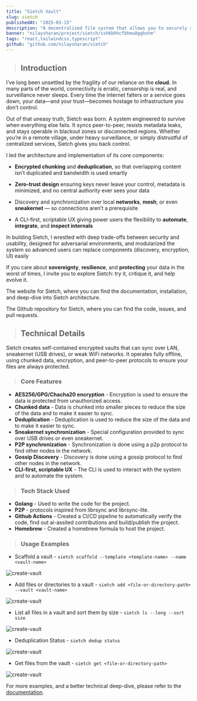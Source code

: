 ```yaml
---
title: "Sietch Vault"
slug: sietch
publishedAt: "2025-03-15"
description: "A decentralized file system that allows you to securely sync encrypted data across machines in low or no-internet condition."
banner: "nilaysharan/project/sietch/ssh6bhhcfbhmu8gqhotm"
tags: "react,tailwindcss,typescript"
github: "github.com/nilaysharan/sietch"
---
```


> ## Introduction

I’ve long been unsettled by the fragility of our reliance on the **cloud.**
In many parts of the world, connectivity is erratic, censorship is real, and surveillance never sleeps.
Every time the internet falters or a service goes down, your data—and your trust—becomes hostage to infrastructure you don’t control.

Out of that uneasy truth, Sietch was born. A system engineered to survive when everything else fails. 
It syncs peer-to-peer, resists metadata leaks, and stays operable in blackout zones or disconnected regions. 
Whether you’re in a remote village, under heavy surveillance, or simply distrustful of centralized services, Sietch gives you back control.

I led the architecture and implementation of its core components:

- **Encrypted chunking** and **deduplication**, so that overlapping content isn’t duplicated and bandwidth is used smartly

- **Zero-trust design** ensuring keys never leave your control, metadata is minimized, and no central authority ever sees your data

- Discovery and synchronization over local **networks**, **mesh**, or even **sneakernet** — so connections aren’t a prerequisite

- A CLI-first, scriptable UX giving power users the flexibility to **automate**, **integrate**, and **inspect internals**

In building Sietch, I wrestled with deep trade-offs between security and usability, designed for adversarial environments, 
and modularized the system so advanced users can replace components (discovery, encryption, UI) easily

If you care about **sovereignty**, **resilience**, and **protecting** your data in the worst of times, I invite you to explore Sietch: try it, critique it, and help evolve it.


The website for Sietch, where you can find the documentation, installation, and deep-dive into Sietch architecture.
<WebsiteCard url='https://sietch.nilaysharan.com' title='Visit Sietch Website' description='Docs, installation, and deep-dive into Sietch architecture.' />

The Github repository for Sietch, where you can find the code, issues, and pull requests.
<GithubCard repo='substantialcattle5/sietch' />


> ## Technical Details

Sietch creates self-contained encrypted vaults that can sync over LAN, sneakernet (USB drives), or weak WiFi networks. 
It operates fully offline, using chunked data, encryption, and peer-to-peer protocols to ensure your files 
are always protected.

> ### Core Features 

- **AES256/GPG/Chacha20 encryption** - Encryption is used to ensure the data is protected from unauthorized access.
- **Chunked data** - Data is chunked into smaller pieces to reduce the size of the data and to make it easier to sync.
- **Deduplication** - Deduplication is used to reduce the size of the data and to make it easier to sync.
- **Sneakernet synchronization** - Special configuration provided to sync over USB drives or even sneakernet.
- **P2P synchronization** - Synchronization is done using a p2p protocol to find other nodes in the network.
- **Gossip Discovery** - Discovery is done using a gossip protocol to find other nodes in the network.
- **CLI-first, scriptable UX** - The CLI is used to interact with the system and to automate the system.

>### Tech Stack Used

- **Golang** - Used to write the code for the project.
- **P2P** - protocols inspired from librsync and librsync-lite.
- **Github Actions** - Created a CI/CD pipeline to automatically verify the code, find out ai-assited contributions and build/publish the project.
- **Homebrew** - Created a homebrew formula to host the project.


>### Usage Examples 

- Scaffold a vault - `sietch scaffold --template <template-name> --name <vault-name>`
<Image src='/images/sietch_integration.png' alt='create-vault' width={1000} height={1000} />

- Add files or directories to a vault - `sietch add <file-or-directory-path> --vault <vault-name>`
<Image src='/images/sietch_add.png' alt='create-vault' width={1000} height={1000} />

- List all files in a vault and sort them by size - `sietch ls --long --sort size`
<Image src='/images/sietch_ls.png' alt='create-vault' width={1000} height={1000} />

- Deduplication Status - `sietch dedup status`
<Image src='/images/sietch_dedup.png' alt='create-vault' width={1000} height={1000} />

- Get files from the vault - `sietch get <file-or-directory-path>`
<Image src='/images/sietch_get.png' alt='create-vault' width={1000} height={1000} />


For more examples, and a better technical deep-dive, please refer to the [documentation](https://sietch.nilaysharan.com/).

